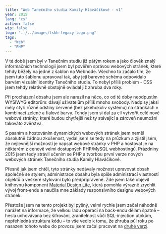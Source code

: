 ```yaml
---
title: "Web Tanečního studia Kamily Hlaváčikové - v1"
year: 2015
lang: "cs"
active: false
wip: false
logo: "../../images/tskh-legacy-logo.png"
tags:
  - "Web"
  - "PHP"
---
```


V té době jsem byl v Tanečním studiu již pátým rokem a jako člověk znalý
informačních technologií jsem byl pověřen správou webových stránek, které
tehdy běžely na jedné z šablon na Webnode. Všechno to začalo tím, že jsem tuto
šablonu upravoval tak, aby její barevné schéma odpovídalo barvám vizuální
identity Tanečního studia. To nebyl příliš problém - CSS jsem tehdy relativně
obstojně ovládal již zhruba dva roky.

Při procházení obsahu jsem ale narazil na něco, co od té doby neodpustím
WYSIWYG editorům: dávají uživatelům příliš mnoho svobody. Nadpisy jaksi měly
čtyři různé odstíny červené (bez jakéhokoliv systému) na stránkách v kombinaci
zelené a fialové barvy. Tehdy jsem si dal za cíl vytvořit celé nové webové
stránky, které budou chytřejší než ty stávající a zároveň neumožní takováto
zvěrstva.

S psaním a hostováním dynamických webových stránek jsem neměl absolutně žádnou
zkušenost, vydal jsem se tedy na průzkum a zjistil jsem, že nejlevnější
možností je napsat webové stránky v PHP a hostovat je na některém z cenově
velmi dostupných PHP/MySQL webhostingů. Prázdniny 2015 jsem tedy strávil
učením se PHP a tvorbou první verze nových webových stránek Tanečního studia
Kamily Hlaváčikové.

Přesně jak jsem chtěl, tyto stránky nedávaly možnost upravovat obsah společně
se stylem; administrace obsahu byla spíše administrací vlastností objektů a
veškeré stylování bylo předpřipravené. Zde jsem také objevil knihovnu
komponent <a href="https://getmdl.io" target="_blank" rel="noopener noreferrer">
Material Design Lite</a>, která pomohla výrazně zrychlit vývoj front-endu a naučila mne základy
responsivního designu webových stránek.

Přestože jsem na tento projekt byl pyšný, velmi rychle jsem začal náhodně
narážet na informace, že velkou řadu operací na back-endu dělám špatně &ndash;
hesla uchovávaná bez šifrování, zranitelnost vůči SQL-injection útokům,
nepřehledná struktura kódu &ndash; to vše vedlo k tomu, že zhruba půl roku po
nasazení tohoto webu do provozu jsem začal pracovat na [druhé verzi](#2016-tskhv2).
